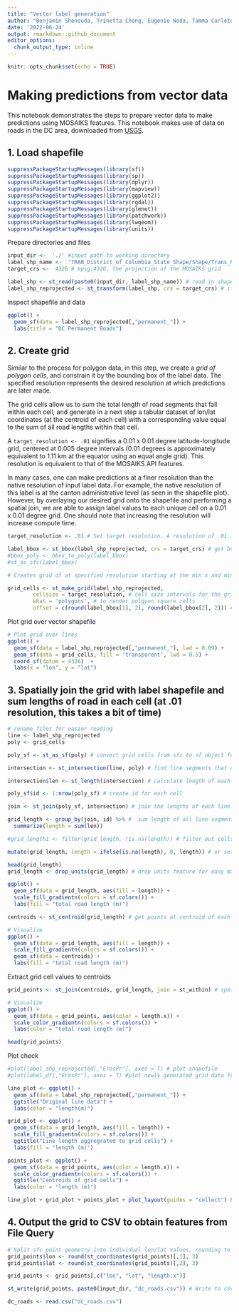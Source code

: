```yaml
---
title: "Vector label generation"
author: "Benjamin Shenouda, Trinetta Chong, Eugenio Noda, Tamma Carleton"
date: '2022-06-24'
output: rmarkdown::github_document
editor_options:
  chunk_output_type: inline
---
```


```r
knitr::opts_chunk$set(echo = TRUE)
```

# Making predictions from vector data

This notebook demonstrates the steps to prepare vector data to make predictions using MOSAIKS features. This notebook makes use of data on roads in the DC area, downloaded from [USGS](https://prd-tnm.s3.amazonaws.com/index.html?prefix=StagedProducts/Tran/Shape/).

## 1. Load shapefile

```r

suppressPackageStartupMessages(library(sf))
suppressPackageStartupMessages(library(sp))
suppressPackageStartupMessages(library(dplyr))
suppressPackageStartupMessages(library(mapview))
suppressPackageStartupMessages(library(ggplot2))
suppressPackageStartupMessages(library(rgdal))
suppressPackageStartupMessages(library(glmnet))
suppressPackageStartupMessages(library(patchwork))
suppressPackageStartupMessages(library(lwgeom))
suppressPackageStartupMessages(library(units))


```

Prepare directories and files

```r

input_dir <-  './' #input path to working directory
label_shp_name <-  'TRAN_District_of_Columbia_State_Shape/Shape/Trans_RoadSegment.shp'
target_crs <-  4326 # epsg:4326, the projection of the MOSAIKS grid

label_shp <- st_read(paste0(input_dir, label_shp_name)) # read in shapefile using sf package
label_shp_reprojected <- st_transform(label_shp, crs = target_crs) # if needed, reproject shapefile to epsg:4326
```

Inspect shapefile and data

```r
ggplot() +
  geom_sf(data = label_shp_reprojected[,"permanent_"]) +
  labs(title = "DC Permanent Roads")
```

## 2. Create grid

Similar to the process for polygon data, in this step, we create a *grid of polygon cells*, and constrain it by the bounding box of the label data. The specified resolution represents the desired resolution at which predictions are later made.

The grid cells allow us to sum the total length of road segments that fall within each cell, and generate in a next step a tabular dataset of lon/lat coordinates (at the centroid of each cell) with a corresponding value equal to the sum of all road lengths within that cell.

A `target_resolution <- .01` signifies a 0.01 x 0.01 degree latitude-longitude grid, centered at 0.005 degree intervals (0.01 degrees is approximately equivalent to 1.11 km at the equator using an equal angle grid). This resolution is equivalent to that of the MOSAIKS API features. 

In many cases, one can make predictions at a finer resolution than the native resolution of input label data. For example, the native resolution of this label is at the canton administrative level (as seen in the shapefile plot). However, by overlaying our desired grid onto the shapefile and performing a spatial join, we are able to assign label values to each unique cell on a 0.01 x 0.01 degree grid. One should note that increasing the resolution will increase compute time.

```r

target_resolution <- .01 # Set target resolution. A resolution of .01 is equal to the .01 x .01 dense grid of the MOSAIKS API.

label_bbox <- st_bbox(label_shp_reprojected, crs = target_crs) # get bounding box of shapefile
#bbox_poly <- bbox_to_poly(label_bbox)
#st_as_sfc(label_bbox)

# Creates grid of at specified resolution starting at the min x and min y coordinates of the label bounding box

grid_cells <- st_make_grid(label_shp_reprojected, 
        cellsize = target_resolution, # cell size intervals for the grid, can be modified for higher or lower resolution -> .01 is equal to the MOSAIKS dense grid
        what = 'polygons', # to render polgyon square cells
        offset = c(round(label_bbox[1], 2), round(label_bbox[2], 2))) # starting at the min x and y of the bbox rounded to 3 digit precision of the MOSAIKS grid

```

Plot grid over vector shapefile

```r
# Plot grid over lines
ggplot() +
  geom_sf(data = label_shp_reprojected[,"permanent_"], lwd = 0.09) +
  geom_sf(data = grid_cells, fill = 'transparent', lwd = 0.5) +
  coord_sf(datum = 4326)  +
  labs(x = "lon", y = "lat")

```

## 3. Spatially join the grid with label shapefile and sum lengths of road in each cell (at .01 resolution, this takes a bit of time)

```r
# rename files for easier reading
line <- label_shp_reprojected
poly <- grid_cells

poly_sf <- st_as_sf(poly) # convert grid cells from sfc to sf object for manipulation

intersection <- st_intersection(line, poly) # find line segments that correspond to each grid cell (takes time)

intersection$len <- st_length(intersection) # calculate length of each line segment in each cell

poly_sf$id <- 1:nrow(poly_sf) # create id for each cell

join <- st_join(poly_sf, intersection) # join the lengths of each line segment to its corresponding polygon

grid_length <- group_by(join, id) %>% #  sum length of all line segments in each cell by cell id
  summarize(length = sum(len))

#grid_length1 <- filter(grid_length, !is.na(length)) # filter out cells without line segments

mutate(grid_length, length = ifelse(is.na(length), 0, length)) # or set length to 0 for cells without lines
```


```r
head(grid_length)
grid_length <- drop_units(grid_length) # drop units feature for easy manipulation. Length is in meters

ggplot() +
  geom_sf(data = grid_length, aes(fill = length)) +
  scale_fill_gradientn(colors = sf.colors()) +
  labs(fill = "total road length (m)")
```


```r
centroids <- st_centroid(grid_length) # get points at centroid of each grid cell

# Visualize
ggplot() +
  geom_sf(data = grid_length, aes(fill = length)) +
  scale_fill_gradientn(colors = sf.colors()) + 
  geom_sf(data = centroids) +
  labs(fill = "total road length (m)")
```

Extract grid cell values to centroids
```r
grid_points <- st_join(centroids, grid_length, join = st_within) # spatial join

# Visualize
ggplot() +
  geom_sf(data = grid_points, aes(color = length.x)) +
  scale_color_gradientn(colors = sf.colors()) +
  labs(color = "total road length (m)")

head(grid_points)
```

############
Plot check

```r
#plot(label_shp_reprojected[,"ErosPr"], axes = T) # plot shapefile
#plot(label_df[,"ErosPr"], axes = T) #plot newly generated grid data frame

line_plot <- ggplot() +
  geom_sf(data = label_shp_reprojected[,"permanent_"]) +
  ggtitle("Original line data") +
  labs(color = "length(m)")

grid_plot <- ggplot() +
  geom_sf(data = grid_length, aes(fill = length)) +
  scale_fill_gradientn(colors = sf.colors()) +
  ggtitle("Line length aggregrated to grid cells") +
  labs(fill = "length (m)")

points_plot <- ggplot() +
  geom_sf(data = grid_points, aes(color = length.x)) +
  scale_color_gradientn(colors = sf.colors()) +
  ggtitle("Centroids of grid cells") +
  labs(color = "length (m)")

line_plot + grid_plot + points_plot + plot_layout(guides = "collect") & theme(legend.position = 'bottom')
```

## 4. Output the grid to CSV to obtain features from File Query

```r
# Split sfc point geometry into individual lon/lat values, rounding to precision of MOSAIKS grid for merging
grid_points$lon <- round(st_coordinates(grid_points)[,1], 3)
grid_points$lat <- round(st_coordinates(grid_points)[,2], 3)

grid_points <- grid_points[,c("lon", "lat", "length.x")]

st_write(grid_points, paste0(input_dir, "dc_roads.csv")) # Write to csv - sfc point geomtery is automatically dropped. Results in 3 columns of label value, longitude, and latitude

dc_roads <- read.csv("dc_roads.csv")
```

